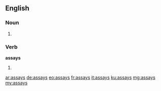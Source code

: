 ==English==

===Noun===
{{head|en}}

# {{plural of|assay}}

===Verb===
'''assays'''

# {{en-third-person singular of|assay}}

[[ar:assays]]
[[de:assays]]
[[eo:assays]]
[[fr:assays]]
[[it:assays]]
[[ku:assays]]
[[mg:assays]]
[[my:assays]]
